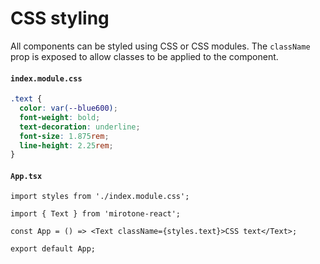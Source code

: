 
<Meta title='Styling/CSS' />

# CSS styling

All components can be styled using CSS or CSS modules. The `className` prop is exposed to allow classes to be applied to the component.

#### **`index.module.css`**

```css
.text {
  color: var(--blue600);
  font-weight: bold;
  text-decoration: underline;
  font-size: 1.875rem;
  line-height: 2.25rem;
}
```

#### **`App.tsx`**

```tsx
import styles from './index.module.css';

import { Text } from 'mirotone-react';

const App = () => <Text className={styles.text}>CSS text</Text>;

export default App;
```

<App />
